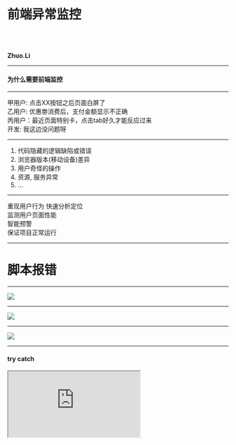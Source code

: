 


# 前端异常监控

<br/>
<br/>

**Zhuo.Li**

---

#### 为什么需要前端监控

---

<TextImage src={what}>
  甲用户: 点击XX按钮之后页面白屏了
  <br />
  乙用户: 优惠劵消费后，支付金额显示不正确
  <br />
  丙用户：最近页面特别卡，点击tab好久才能反应过来
  <br />
  开发: 我这边没问题呀
</TextImage>

---

1. 代码隐藏的逻辑缺陷或错误
2. 浏览器版本(移动设备)差异
3. 用户奇怪的操作
4. 资源, 服务异常
5. ...

---

重现用户行为
快速分析定位  
监测用户页面性能  
智能预警  
保证项目正常运行

---

# 脚本报错

---

<Image src={jserror} />

---

<Image src={errorType} />

---

<Image src={onErrorCode} />

---

#### try catch

<Iframe src="https://carbon.now.sh/embed/?bg=rgba(255%2C255%2C255%2C1)&t=seti&wt=none&l=javascript&ds=true&dsyoff=20px&dsblur=68px&wc=true&wa=true&pv=61px&ph=56px&ln=true&fm=Source%20Code%20Pro&fs=18px&lh=187%25&si=false&code=try%2520%257B%250A%2520%2520run()%250A%257D%2520catch%2520(error)%2520%257B%250A%2520%2520console.log(error)%250A%257D%250A&es=4x&wm=false" />

---

<Iframe src="https://carbon.now.sh/embed/?bg=rgba(255%2C255%2C255%2C1)&t=seti&wt=none&l=javascript&ds=true&dsyoff=20px&dsblur=68px&wc=true&wa=true&pv=61px&ph=56px&ln=true&fm=Source%20Code%20Pro&fs=18px&lh=187%25&si=false&code=try%2520%257B%250A%2520%2520setTimeout(()%2520%253D%253E%2520%257B%250A%2520%2520%2520%2520run()%250A%2520%2520%257D%252C%25200)%250A%257D%2520catch%2520(error)%2520%257B%250A%2520%2520console.log('error%253A'%252C%2520error)%250A%257D%250A&es=4x&wm=false" />

---

<Iframe src="https://carbon.now.sh/embed/?bg=rgba(255%2C255%2C255%2C1)&t=seti&wt=none&l=javascript&ds=true&dsyoff=20px&dsblur=68px&wc=true&wa=true&pv=61px&ph=56px&ln=true&fm=Source%20Code%20Pro&fs=18px&lh=187%25&si=false&code=let%2520mark%250Atry%2520%257B%250A%2520%2520const%2520s%2520%253D%2520'mark'%250A%2520%2520mark%2520%253D%2520s.split('.')%25EF%25BC%259B%250A%257D%2520catch%2520(error)%2520%257B%250A%2520%2520console.log('error%253A'%252C%2520error)%250A%257D&es=4x&wm=false" />

---

#### window.onerror

<Iframe src="https://carbon.now.sh/embed/?bg=rgba(255%2C255%2C255%2C1)&t=seti&wt=none&l=javascript&ds=true&dsyoff=20px&dsblur=68px&wc=true&wa=true&pv=56px&ph=56px&ln=true&fm=Source%20Code%20Pro&fs=15.5px&lh=187%25&si=false&code=window.onerror%2520%253D%2520function%2520errorHandler(message%252C%2520source%252C%2520lineno%252C%2520colno%252C%2520error)%2520%257B%250A%2520%2520%252F%252F%2520your%2520error%2520handler%250A%2520%2520console.table(%257B%2520message%252C%2520source%252C%2520lineno%252C%2520colno%252C%2520error%2520%257D)%250A%2520%2520return%2520true%253B%250A%257D&es=4x&wm=false" />

---

###### 一个简单的错误上报

<Iframe src="https://carbon.now.sh/embed/?bg=rgba(255%2C255%2C255%2C1)&t=seti&wt=none&l=javascript&ds=true&dsyoff=20px&dsblur=68px&wc=true&wa=true&pv=61px&ph=56px&ln=true&fm=Source%20Code%20Pro&fs=18px&lh=187%25&si=false&code=window.onerror%2520%253D%2520(a%252C%2520b%252C%2520c%252C%2520d%252C%2520e)%2520%253D%253E%2520(new%2520Image).src%2520%253D%2520%2560http%253A%252F%252Flocalhost%253A8080%252Freport%253Fa%253D%2524%257Ba%257D%2526b%253D%2524%257Bb%257D%2526c%253D%2524%257Bc%257D%2526d%253D%2524%257Bd%257D%2526e%253D%2524%257Be.stack%257D%2560&es=4x&wm=false" />

---
#### corossorigin

<Image src={crossscript} />

---

#### promise async

<Iframe
  src="https://carbon.now.sh/embed/?bg=rgba(255%2C255%2C255%2C1)&t=seti&wt=none&l=javascript&ds=true&dsyoff=20px&dsblur=68px&wc=true&wa=true&pv=61px&ph=56px&ln=true&fm=Source%20Code%20Pro&fs=18px&lh=187%25&si=false&code=const%2520getUser%2520%253D%2520async%2520()%2520%253D%253E%250A%2520%2520new%2520Promise(resolve%2520%253D%253E%250A%2520%2520%2520%2520setTimeout(()%2520%253D%253E%2520%257B%250A%2520%2520%2520%2520%2520%2520resolve(%257B%250A%2520%2520%2520%2520%2520%2520%2520%2520name%253A%2520'%25E5%25BC%25A0%25E4%25B8%2589'%252C%250A%2520%2520%2520%2520%2520%2520%2520%2520id%253A%25201%252C%250A%2520%2520%2520%2520%2520%2520%257D)%250A%2520%2520%2520%2520%257D%252C%25200)%250A%2520%2520)%250A%250A%253B(async%2520()%2520%253D%253E%2520%257B%250A%2520%2520try%2520%257B%250A%2520%2520%2520%2520const%2520user%2520%253D%2520await%2520getUser()%250A%2520%2520%2520%2520console.log(user)%250A%2520%2520%257D%2520catch%2520(error)%2520%257B%250A%2520%2520%2520%2520console.error(error)%250A%2520%2520%257D%250A%257D)()%250A&es=4x&wm=false"
  style={{
    height: '80vh',
  }}
/>

---

<Iframe
  src="https://carbon.now.sh/embed/?bg=rgba(255%2C255%2C255%2C1)&t=seti&wt=none&l=javascript&ds=true&dsyoff=20px&dsblur=68px&wc=true&wa=true&pv=61px&ph=56px&ln=true&fm=Source%20Code%20Pro&fs=18px&lh=187%25&si=false&code=window.addEventListener('unhandledrejection'%252C%2520e%2520%253D%253E%2520%257B%250A%2520%2520e.preventDefault()%250A%2520%2520console.log(e.reason.stack)%250A%257D)%250A%250Anew%2520Promise((resolve%252C%2520reject)%2520%253D%253E%2520reject(new%2520Error('ee')))&es=4x&wm=false"
/>

---

#### 框架自带的错误机制

* react componentDidCatch
* dva onError
* Vue.config.errorHandler

---

# http 请求错误

---

#### ajax

复写 XMLHttpRequest 原型上的方法 (open, send)


---

#### fetch

1. 复写 fetch, 添加 then 检查请求结果 http code
2. 将错误的 http code 进行抛出(throw)
3. 添加 catch 进行异常捕获

---

#### 资源加载错误
<Iframe
  src="https://carbon.now.sh/embed/?bg=rgba(255%2C255%2C255%2C1)&t=seti&wt=none&l=javascript&ds=true&dsyoff=20px&dsblur=68px&wc=true&wa=true&pv=61px&ph=56px&ln=true&fm=Source%20Code%20Pro&fs=18px&lh=187%25&si=false&code=document.addEventListener('error'%252C%2520(e)%2520%253D%253E%2520%257B%250A%2520%2520console.log(e.target.tagName.toLowerCase())%253B%250A%2520%2520console.log(e.target.src)%253B%250A%257D%252C%2520true)&es=4x&wm=false"
/>
---

#### source map

[https://www.npmjs.com/package/source-map](https://www.npmjs.com/package/source-map)

---

css 中的资源

---

#### 用户行为

* 对 EventTarget 进行拦截  
* 拦截 EventTarget.prototype.addEventListener
* 对 event 操作取值

[EventTarget](https://developer.mozilla.org/zh-CN/docs/Web/API/EventTarget)

---

# 性能监控

---

#### 页面白屏时间

---

#### 页面卡顿时间

---

# 搭建前端监控系统

---

<Image src={process} />

---

#### 客户端存储

localstorage indexDB 离线缓存

---

节流

---

上报时间

---

数据压缩

---

日志存储

---

分析 grafana

---

报警

---

跟踪

---

![datboi](https://pbs.twimg.com/media/CkjFUyTXEAEysBY.jpg)

---

<RegularComponent />

---

###### Typography

# Heading 1

## Heading 2

### Heading 3

#### Heading 4

##### Heading 5

###### Heading 6

Standard Text

---

###### Standard List

- Item 1
- Item 2
- Item 3
- Item 4

---

> Example Quote

<Cite>Author</Cite>

---


```javascript
class SuperCoolComponent extends React.Component {
  render() {
    return <p>code slide works in markdown too whaaaaat</p>
  }
}
```

---



# Write your Spectacle Presentations in Markdown

## And seamlessly use React Components

**How sweet is that**  
**(super sweet)**

---

<iframe
  src="https://codesandbox.io/s/w0zkvq94j7?autoresize=1&expanddevtools=1&fontsize=18"
  style={{ width: '80vw', height: '80vh', border: 0, minWidth: 1200 }}
  sandbox="allow-modals allow-forms allow-popups allow-scripts allow-same-origin"
/>

---
